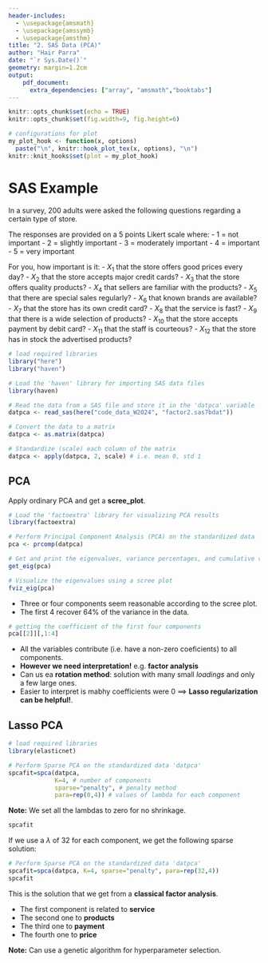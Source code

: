 ```yaml
---
header-includes:
  - \usepackage{amsmath}
  - \usepackage{amssymb}
  - \usepackage{amsthm}
title: "2. SAS Data (PCA)"
author: "Hair Parra"
date: "`r Sys.Date()`"
geometry: margin=1.2cm
output: 
    pdf_document: 
      extra_dependencies: ["array", "amsmath","booktabs"]
---
```


\newtheorem{assumption}{Assumption}[assumption]
\newtheorem{theorem}{Theorem}
\theoremstyle{definition}
\newtheorem{definition}{Definition}
\newtheorem{proposition}{Proposition}
\newtheorem{example}{Example}
\newtheorem{remark*}{Remark}
\newtheorem{exercise*}{Exercise}

```r
knitr::opts_chunk$set(echo = TRUE)
knitr::opts_chunk$set(fig.width=9, fig.height=6) 

# configurations for plot 
my_plot_hook <- function(x, options)
  paste("\n", knitr::hook_plot_tex(x, options), "\n")
knitr::knit_hooks$set(plot = my_plot_hook)
```

# SAS Example 

In a survey, 200 adults were asked the following questions regarding a certain type of store.

The responses are provided on a 5 points Likert scale where:
- 1 = not important
- 2 = slightly important
- 3 = moderately important
- 4 = important
- 5 = very important

For you, how important is it:
  - $X_1$ that the store offers good prices every day?
  - $X_2$ that the store accepts major credit cards?
  - $X_3$ that the store offers quality products?
  - $X_4$ that sellers are familiar with the products?
  - $X_5$ that there are special sales regularly?
  - $X_6$ that known brands are available?
  - $X_7$ that the store has its own credit card?
  - $X_8$ that the service is fast?
  - $X_9$ that there is a wide selection of products?
  - $X_{10}$ that the store accepts payment by debit card?
  - $X_{11}$ that the staff is courteous?
  - $X_{12}$ that the store has in stock the advertised products?



```r
# load required libraries 
library("here") 
library("haven")

# Load the 'haven' library for importing SAS data files
library(haven)

# Read the data from a SAS file and store it in the 'datpca' variable
datpca <- read_sas(here("code_data_W2024", "factor2.sas7bdat"))

# Convert the data to a matrix
datpca <- as.matrix(datpca)

# Standardize (scale) each column of the matrix
datpca <- apply(datpca, 2, scale) # i.e. mean 0, std 1 
```

## PCA 

Apply ordinary PCA and get a **scree_plot**. 

```r
# Load the 'factoextra' library for visualizing PCA results
library(factoextra)

# Perform Principal Component Analysis (PCA) on the standardized data 'datpca'
pca <- prcomp(datpca)

# Get and print the eigenvalues, variance percentages, and cumulative variance percentages
get_eig(pca)
``` 

```r
# Visualize the eigenvalues using a scree plot
fviz_eig(pca)
```

- Three or four components seem reasonable according to the scree plot. 
- The first 4 recover 64% of the variance in the data. 

```r
# getting the coefficient of the first four components
pca[[2]][,1:4]
```
- All the variables contribute (i.e. have a non-zero coeficients) to all components.
- **However we need interpretation!** 
e.g. **factor analysis** 
- Can us ea **rotation method**: solution with many small *loadings* and only a few large ones. 
- Easier to interpret is mabhy coefficients were 0 $\implies$ **Lasso regularization can be helpful!**. 

## Lasso PCA 

```r
# load required libraries 
library(elasticnet)

# Perform Sparse PCA on the standardized data 'datpca'
spcafit=spca(datpca,
             K=4, # number of components
             sparse="penalty", # penalty method
             para=rep(0,4)) # values of lambda for each component
```

**Note:** We set all the lambdas to zero for no shrinkage. 

```r
spcafit
```

If we use a $\lambda$ of 32 for each component, we get the following sparse solution:

```r
# Perform Sparse PCA on the standardized data 'datpca'
spcafit=spca(datpca, K=4, sparse="penalty", para=rep(32,4))
spcafit
```
This is the solution that we get from a **classical factor analysis**. 

- The first component is related to **service** 
- The second one to **products** 
- The third one to **payment** 
- The fourth one to **price** 

**Note:** Can use a genetic algorithm for hyperparameter selection. 



